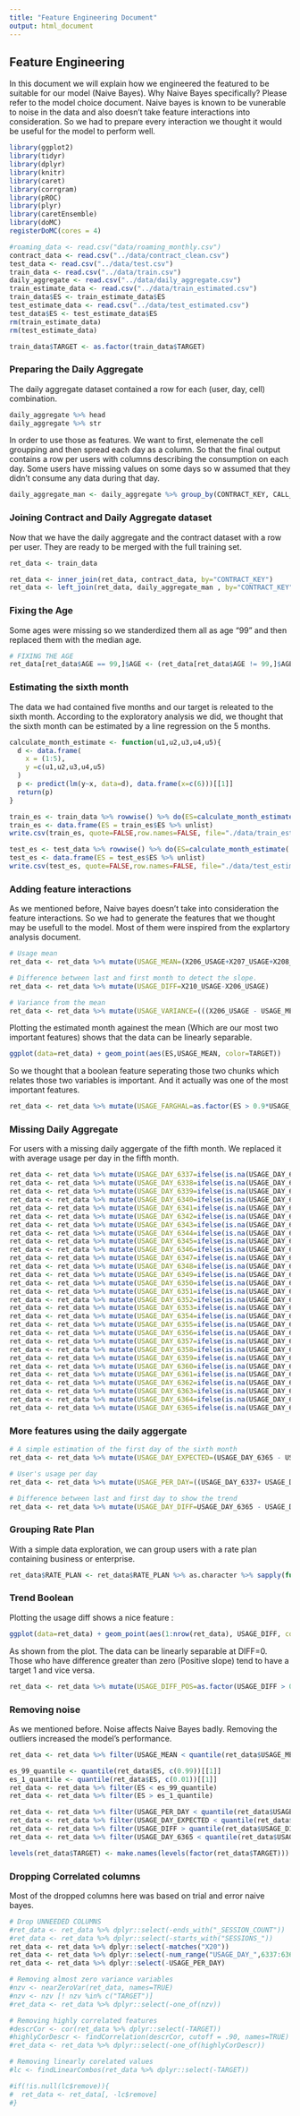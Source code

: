 ```yaml
---
title: "Feature Engineering Document"
output: html_document
---
```

## Feature Engineering

In this document we will explain how we engineered the featured to be suitable for our model (Naive Bayes). Why Naive Bayes specifically? Please refer to the model choice document. Naive bayes is known to be vunerable to noise in the data and also doesn't take feature interactions into consideration. So we had to prepare every interaction we thought it would be useful for the model to perform well.

```r
library(ggplot2)
library(tidyr)
library(dplyr)
library(knitr)
library(caret)
library(corrgram)
library(pROC)
library(plyr)
library(caretEnsemble)
library(doMC)
registerDoMC(cores = 4)

#roaming_data <- read.csv("data/roaming_monthly.csv")
contract_data <- read.csv("../data/contract_clean.csv")
test_data <- read.csv("../data/test.csv")
train_data <- read.csv("../data/train.csv")
daily_aggregate <- read.csv("../data/daily_aggregate.csv")
train_estimate_data <- read.csv("../data/train_estimated.csv")
train_data$ES <- train_estimate_data$ES
test_estimate_data <- read.csv("../data/test_estimated.csv")
test_data$ES <- test_estimate_data$ES
rm(train_estimate_data)
rm(test_estimate_data)

train_data$TARGET <- as.factor(train_data$TARGET)

```

### Preparing the Daily Aggregate

The daily aggregate dataset contained a row for each (user, day, cell) combination.
```r
daily_aggregate %>% head
daily_aggregate %>% str
```

In order to use those as features. We want to first, elemenate the cell groupping and then spread each day as a column. So that the final output contains a row per users with columns describing the consumption on each day. Some users have missing values on some days so w assumed that they didn't consume any data during that day.

```r
daily_aggregate_man <- daily_aggregate %>% group_by(CONTRACT_KEY, CALL_DATE_KEY) %>% summarise_each(funs(sum), TOTAL_CONSUMPTION) %>% mutate(TOTAL_CONSUMPTION=TOTAL_CONSUMPTION/1024/1024) %>% mutate(CALL_DATE_KEY=paste("USAGE_DAY_", CALL_DATE_KEY, sep="")) %>% spread(CALL_DATE_KEY, TOTAL_CONSUMPTION, fill=0)
```

### Joining Contract and Daily Aggregate dataset

Now that we have the daily aggregate and the contract dataset with a row per user. They are ready to be merged with the full training set.
```r
ret_data <- train_data

ret_data <- inner_join(ret_data, contract_data, by="CONTRACT_KEY") 
ret_data <- left_join(ret_data, daily_aggregate_man , by="CONTRACT_KEY") 
```

### Fixing the Age

Some ages were missing so we standerdized them all as age "99" and then replaced them with the median age.
```r
# FIXING THE AGE
ret_data[ret_data$AGE == 99,]$AGE <- (ret_data[ret_data$AGE != 99,]$AGE %>% median)
```

### Estimating the sixth month

The data we had contained five months and our target is releated to the sixth month. According to the exploratory analysis we did, we thought that the sixth month can be estimated by a line regression on the 5 months.

```r
calculate_month_estimate <- function(u1,u2,u3,u4,u5){
  d <- data.frame(
    x = (1:5),
    y =c(u1,u2,u3,u4,u5)
  )
  p <- predict(lm(y~x, data=d), data.frame(x=c(6)))[[1]]
  return(p)
}

train_es <- train_data %>% rowwise() %>% do(ES=calculate_month_estimate(.$X206_USAGE, .$X207_USAGE, .$X208_USAGE, .$X209_USAGE,.$X210_USAGE)) %>% summarise(ES=ES)
train_es <- data.frame(ES = train_es$ES %>% unlist)
write.csv(train_es, quote=FALSE,row.names=FALSE, file="./data/train_estimated.csv")

test_es <- test_data %>% rowwise() %>% do(ES=calculate_month_estimate(.$X206_USAGE, .$X207_USAGE, .$X208_USAGE, .$X209_USAGE,.$X210_USAGE)) %>% summarise(ES=ES)
test_es <- data.frame(ES = test_es$ES %>% unlist)
write.csv(test_es, quote=FALSE,row.names=FALSE, file="./data/test_estimated.csv")
```

### Adding feature interactions

As we mentioned before, Naive bayes doesn't take into consideration the feature interactions. So we had to generate the features that we thought may be usefull to the model. Most of them were inspired from the explartory analysis document.

```r
# Usage mean
ret_data <- ret_data %>% mutate(USAGE_MEAN=(X206_USAGE+X207_USAGE+X208_USAGE+X209_USAGE+X210_USAGE)/5)

# Difference between last and first month to detect the slope.
ret_data <- ret_data %>% mutate(USAGE_DIFF=X210_USAGE-X206_USAGE)

# Variance from the mean
ret_data <- ret_data %>% mutate(USAGE_VARIANCE=(((X206_USAGE - USAGE_MEAN)^2 + (X207_USAGE - USAGE_MEAN)^2 + (X208_USAGE - USAGE_MEAN)^2 + (X209_USAGE - USAGE_MEAN)^2 + (X210_USAGE - USAGE_MEAN)^2)/5)^0.5)
```

Plotting the estimated month againest the mean (Which are our most two important features) shows that the data can be linearly separable.

```r
ggplot(data=ret_data) + geom_point(aes(ES,USAGE_MEAN, color=TARGET))
```

So we thought that a boolean feature seperating those two chunks which relates those two variables is important. And it actually was one of the most important features.
```r
ret_data <- ret_data %>% mutate(USAGE_FARGHAL=as.factor(ES > 0.9*USAGE_MEAN + 500))
```

### Missing Daily Aggregate

For users with a missing daily aggergate of the fifth month. We replaced it with average usage per day in the fifth month.
```r
ret_data <- ret_data %>% mutate(USAGE_DAY_6337=ifelse(is.na(USAGE_DAY_6337), X210_USAGE/30,USAGE_DAY_6337))
ret_data <- ret_data %>% mutate(USAGE_DAY_6338=ifelse(is.na(USAGE_DAY_6338), X210_USAGE/30,USAGE_DAY_6338))
ret_data <- ret_data %>% mutate(USAGE_DAY_6339=ifelse(is.na(USAGE_DAY_6339), X210_USAGE/30,USAGE_DAY_6339))
ret_data <- ret_data %>% mutate(USAGE_DAY_6340=ifelse(is.na(USAGE_DAY_6340), X210_USAGE/30,USAGE_DAY_6340))
ret_data <- ret_data %>% mutate(USAGE_DAY_6341=ifelse(is.na(USAGE_DAY_6341), X210_USAGE/30,USAGE_DAY_6341))
ret_data <- ret_data %>% mutate(USAGE_DAY_6342=ifelse(is.na(USAGE_DAY_6342), X210_USAGE/30,USAGE_DAY_6342))
ret_data <- ret_data %>% mutate(USAGE_DAY_6343=ifelse(is.na(USAGE_DAY_6343), X210_USAGE/30,USAGE_DAY_6343))
ret_data <- ret_data %>% mutate(USAGE_DAY_6344=ifelse(is.na(USAGE_DAY_6344), X210_USAGE/30,USAGE_DAY_6344))
ret_data <- ret_data %>% mutate(USAGE_DAY_6345=ifelse(is.na(USAGE_DAY_6345), X210_USAGE/30,USAGE_DAY_6345))
ret_data <- ret_data %>% mutate(USAGE_DAY_6346=ifelse(is.na(USAGE_DAY_6346), X210_USAGE/30,USAGE_DAY_6346))
ret_data <- ret_data %>% mutate(USAGE_DAY_6347=ifelse(is.na(USAGE_DAY_6347), X210_USAGE/30,USAGE_DAY_6347))
ret_data <- ret_data %>% mutate(USAGE_DAY_6348=ifelse(is.na(USAGE_DAY_6348), X210_USAGE/30,USAGE_DAY_6348))
ret_data <- ret_data %>% mutate(USAGE_DAY_6349=ifelse(is.na(USAGE_DAY_6349), X210_USAGE/30,USAGE_DAY_6349))
ret_data <- ret_data %>% mutate(USAGE_DAY_6350=ifelse(is.na(USAGE_DAY_6350), X210_USAGE/30,USAGE_DAY_6350))
ret_data <- ret_data %>% mutate(USAGE_DAY_6351=ifelse(is.na(USAGE_DAY_6351), X210_USAGE/30,USAGE_DAY_6351))
ret_data <- ret_data %>% mutate(USAGE_DAY_6352=ifelse(is.na(USAGE_DAY_6352), X210_USAGE/30,USAGE_DAY_6352))
ret_data <- ret_data %>% mutate(USAGE_DAY_6353=ifelse(is.na(USAGE_DAY_6353), X210_USAGE/30,USAGE_DAY_6353))
ret_data <- ret_data %>% mutate(USAGE_DAY_6354=ifelse(is.na(USAGE_DAY_6354), X210_USAGE/30,USAGE_DAY_6354))
ret_data <- ret_data %>% mutate(USAGE_DAY_6355=ifelse(is.na(USAGE_DAY_6355), X210_USAGE/30,USAGE_DAY_6355))
ret_data <- ret_data %>% mutate(USAGE_DAY_6356=ifelse(is.na(USAGE_DAY_6356), X210_USAGE/30,USAGE_DAY_6356))
ret_data <- ret_data %>% mutate(USAGE_DAY_6357=ifelse(is.na(USAGE_DAY_6357), X210_USAGE/30,USAGE_DAY_6357))
ret_data <- ret_data %>% mutate(USAGE_DAY_6358=ifelse(is.na(USAGE_DAY_6358), X210_USAGE/30,USAGE_DAY_6358))
ret_data <- ret_data %>% mutate(USAGE_DAY_6359=ifelse(is.na(USAGE_DAY_6359), X210_USAGE/30,USAGE_DAY_6359))
ret_data <- ret_data %>% mutate(USAGE_DAY_6360=ifelse(is.na(USAGE_DAY_6360), X210_USAGE/30,USAGE_DAY_6360))
ret_data <- ret_data %>% mutate(USAGE_DAY_6361=ifelse(is.na(USAGE_DAY_6361), X210_USAGE/30,USAGE_DAY_6361))
ret_data <- ret_data %>% mutate(USAGE_DAY_6362=ifelse(is.na(USAGE_DAY_6362), X210_USAGE/30,USAGE_DAY_6362))
ret_data <- ret_data %>% mutate(USAGE_DAY_6363=ifelse(is.na(USAGE_DAY_6363), X210_USAGE/30,USAGE_DAY_6363))
ret_data <- ret_data %>% mutate(USAGE_DAY_6364=ifelse(is.na(USAGE_DAY_6364), X210_USAGE/30,USAGE_DAY_6364))
ret_data <- ret_data %>% mutate(USAGE_DAY_6365=ifelse(is.na(USAGE_DAY_6365), X210_USAGE/30,USAGE_DAY_6365))
```

### More features using the daily aggergate

```r
# A simple estimation of the first day of the sixth month
ret_data <- ret_data %>% mutate(USAGE_DAY_EXPECTED=(USAGE_DAY_6365 - USAGE_DAY_6337)/30 + USAGE_DAY_6365)

# User's usage per day
ret_data <- ret_data %>% mutate(USAGE_PER_DAY=((USAGE_DAY_6337+ USAGE_DAY_6338+ USAGE_DAY_6339+ USAGE_DAY_6340+ USAGE_DAY_6341+ USAGE_DAY_6342+ USAGE_DAY_6343+ USAGE_DAY_6344+ USAGE_DAY_6345+ USAGE_DAY_6346+ USAGE_DAY_6347+ USAGE_DAY_6348+ USAGE_DAY_6349+ USAGE_DAY_6350+ USAGE_DAY_6351+ USAGE_DAY_6352+ USAGE_DAY_6353+ USAGE_DAY_6354+ USAGE_DAY_6355+ USAGE_DAY_6356+ USAGE_DAY_6357+ USAGE_DAY_6358+ USAGE_DAY_6359+ USAGE_DAY_6360+ USAGE_DAY_6361+ USAGE_DAY_6362+ USAGE_DAY_6363+ USAGE_DAY_6364+ USAGE_DAY_6365)/30))

# Difference between last and first day to show the trend
ret_data <- ret_data %>% mutate(USAGE_DAY_DIFF=USAGE_DAY_6365 - USAGE_DAY_6337)
```

### Grouping Rate Plan

With a simple data exploration, we can group users with a rate plan containing business or enterprise.
```r
ret_data$RATE_PLAN <- ret_data$RATE_PLAN %>% as.character %>% sapply(function(x) ifelse(grepl("enterprise|business", tolower(x)), "Business", x)) %>% as.factor
```

### Trend Boolean

Plotting the usage diff shows a nice feature :
```r
ggplot(data=ret_data) + geom_point(aes(1:nrow(ret_data), USAGE_DIFF, color=TARGET))
```

As shown from the plot. The data can be linearly separable at DIFF=0. Those who have difference greater than zero (Positive slope) tend to have a target 1 and vice versa.
```r
ret_data <- ret_data %>% mutate(USAGE_DIFF_POS=as.factor(USAGE_DIFF > 0))
```

### Removing noise

As we mentioned before. Noise affects Naive Bayes badly. Removing the outliers increased the model's performance.

```r
ret_data <- ret_data %>% filter(USAGE_MEAN < quantile(ret_data$USAGE_MEAN, c(0.99))[[1]])

es_99_quantile <- quantile(ret_data$ES, c(0.99))[[1]]
es_1_quantile <- quantile(ret_data$ES, c(0.01))[[1]]
ret_data <- ret_data %>% filter(ES < es_99_quantile)
ret_data <- ret_data %>% filter(ES > es_1_quantile)

ret_data <- ret_data %>% filter(USAGE_PER_DAY < quantile(ret_data$USAGE_PER_DAY, c(0.99))[[1]])
ret_data <- ret_data %>% filter(USAGE_DAY_EXPECTED < quantile(ret_data$USAGE_DAY_EXPECTED, c(0.99))[[1]])
ret_data <- ret_data %>% filter(USAGE_DIFF > quantile(ret_data$USAGE_DIFF, c(0.01))[[1]])
ret_data <- ret_data %>% filter(USAGE_DAY_6365 < quantile(ret_data$USAGE_DAY_6365, c(0.99))[[1]])

levels(ret_data$TARGET) <- make.names(levels(factor(ret_data$TARGET)))
```
  
### Dropping Correlated columns

Most of the dropped columns here was based on trial and error naive bayes.

```r
# Drop UNNEEDED COLUMNS
#ret_data <- ret_data %>% dplyr::select(-ends_with("_SESSION_COUNT"))
#ret_data <- ret_data %>% dplyr::select(-starts_with("SESSIONS_"))
ret_data <- ret_data %>% dplyr::select(-matches("X20"))
ret_data <- ret_data %>% dplyr::select(-num_range("USAGE_DAY_",6337:6364))
ret_data <- ret_data %>% dplyr::select(-USAGE_PER_DAY)

# Removing almost zero variance variables
#nzv <- nearZeroVar(ret_data, names=TRUE)
#nzv <- nzv [! nzv %in% c("TARGET")]
#ret_data <- ret_data %>% dplyr::select(-one_of(nzv))

# Removing highly correlated features
#descrCor <- cor(ret_data %>% dplyr::select(-TARGET))
#highlyCorDescr <- findCorrelation(descrCor, cutoff = .90, names=TRUE)
#ret_data <- ret_data %>% dplyr::select(-one_of(highlyCorDescr))

# Removing linearly corelated values
#lc <- findLinearCombos(ret_data %>% dplyr::select(-TARGET))

#if(!is.null(lc$remove)){
#  ret_data <- ret_data[, -lc$remove]
#}
```